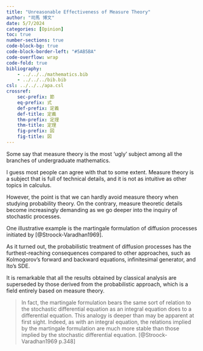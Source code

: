 ```yaml
---
title: "Unreasonable Effectiveness of Measure Theory"
author: "司馬 博文"
date: 5/7/2024
categories: [Opinion]
toc: true
number-sections: true
code-block-bg: true
code-block-border-left: "#5AB5BA"
code-overflow: wrap
code-fold: true
bibliography: 
    - ../../../mathematics.bib
    - ../../../bib.bib
csl: ../../../apa.csl
crossref:
    sec-prefix: 節
    eq-prefix: 式
    def-prefix: 定義
    def-title: 定義
    thm-prefix: 定理
    thm-title: 定理
    fig-prefix: 図
    fig-title: 図
---
```


Some say that measure theory is the most 'ugly' subject among all the branches of undergraduate mathematics.

I guess most people can agree with that to some extent. Measure theory is a subject that is full of technical details, and it is not as intuitive as  other topics in calculus.

However, the point is that we can hardly avoid measure theory when studying probability theory. On the contrary, measure theoretic details become increasingly demanding as we go deeper into the inquiry of stochastic processes.

One illustrative example is the martingale formulation of diffusion processes initiated by [@Stroock-Varadhan1969].

As it turned out, the probabilistic treatment of diffusion processes has the furthest-reaching consequences compared to other approaches, such as Kolmogorov's forward and backward equations, infinitesimal generator, and Ito's SDE.

It is remarkable that all the results obtained by classical analysis are superseded by those derived from the probabilistic approach, which is a field entirely based on measure theory.

> In fact, the martingale formulation bears the same sort of relation to the stochastic differential equation as an integral equation does to a differential equation. This analogy is deeper than may be apparent at first sight. Indeed, as with an integral equation, the relations implied by the martingale formulation are much more stable than those implied by the stochastic differential equation. [@Stroock-Varadhan1969 p.348]